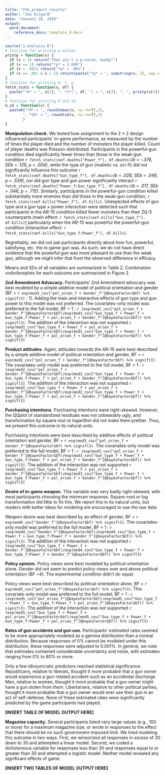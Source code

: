 ```yaml
---
title: "VVG_product_results"
author: "Joe Hilgard"
date: "January 18, 2016"
output: 
  word_document:
    reference_docx: template_0.docx
---
```


```r
source("1-analysis.R")
# function for printing p-values
printp = function(x) {
  if (x > 1) return("That ain't a p-value, buddy!")
  if (x == 1) return("*p* = 1.000")
  if (x < .001) return("*p* < .001")
  if (x >= .001 & x < 1) return(paste("*p* = ", substring(x, 2), sep = ""))  
}
# function for printing b, t, p
fetch_stats = function(x, df) {
  paste("*b* = ", x[1], ", *t*(", df, ") = ", x[3], ", ", printp(x[4]), sep="")
}
# function for printing M and SD
m_sd = function(x) {
  paste0("*M* = ", round(mean(x, na.rm=T),2), 
        ", *SD* = ", round(sd(x, na.rm=T),2)
        )
}
```


**Manipulation check.** We tested how assignment to the 2 × 2 design influenced participants’ in-game performance, as measured by the number of times the player died and the number of monsters the player killed. Count of player deaths was Poisson-distributed. Participants in the powerful-gun condition died significantly fewer times than those in the weak-gun condition `r fetch_stats(coef.deaths["Power_f"], df.deaths)`*(b = -.376, SEb = .129, p = .004)*, while the type of gun (realistic vs. sci-fi) did not significantly influence this outcome `r fetch_stats(coef.deaths["Gun_type_f"], df.deaths)`*(b = .028, SEb = .046, p = .539)*, nor did gun type and gun power significantly interact `r fetch_stats(coef.deaths["Power_f:Gun_type_f"], df.deaths)`*(b = .017, SEb = .046, p = .715)*.  Similarly, participants in the powerful-gun condition killed substantially more enemies than did those in the weak-gun condition, `r fetch_stats(coef.kills["Power_f"], df.kills)`. Unexpected effects of gun type and a gun type × power interaction were detected such that participants in the AR-15 condition killed fewer monsters than their ZQ-5 counterparts (main effect: `r fetch_stats(coef.kills["Gun_type_f"], df.kills)`) particularly when the AR-15 was powerful the powerful-gun condition (interaction effect: `r fetch_stats(coef.kills["Gun_type_f:Power_f"], df.kills)`. 

Regrettably, we did not ask participants directly about how fun, powerful, satisfying, etc. the in-game gun was. As such, we do not have direct evidence that the powerful gun was more pleasant to use than the weak gun, although we might infer that from the observed difference in efficacy. 

Means and SDs of all variables are summarized in Table 2. Combination violin/boxplots for each outcome are summarized in Figure 2.

**2nd Amendment Advocacy.** Participants’ 2nd Amendment advocacy was best modeled by a simple additive model of political orientation and gender (BF = `r exp(mod1_cov["pol_orien_f + Gender_f"]@bayesFactor$bf) %>% signif(3)` : 1). Adding the main and interactive effects of gun type and gun power to this model was not preferred. The covariates-only model was preferred to the full model, BF = 1 : `r (exp(mod1_cov["pol_orien_f + Gender_f"]@bayesFactor$bf)/exp(mod1_cov["Gun_type_f + Power_f + Gun_type_f:Power_f + pol_orien_f + Gender_f"]@bayesFactor$bf)) %>% signif(3)`. The addition of the interaction was not supported `r (exp(mod1_cov["Gun_type_f + Power_f + pol_orien_f + Gender_f"]@bayesFactor$bf)/exp(mod1_cov["Gun_type_f + Power_f + Gun_type_f:Power_f + pol_orien_f + Gender_f"]@bayesFactor$bf)) %>% signif(3)`  

**Product attitudes.** Again, attitudes towards the AR-15 were best described by a simple additive model of political orientation and gender, BF = `r exp(mod2_cov["pol_orien_f + Gender_f"]@bayesFactor$bf) %>% signif(3)`. The covariates-only model was preferred to the full model, BF = 1 : `r (exp(mod2_cov["pol_orien_f + Gender_f"]@bayesFactor$bf)/exp(mod2_cov["Gun_type_f + Power_f + Gun_type_f:Power_f + pol_orien_f + Gender_f"]@bayesFactor$bf)) %>% signif(3)`. The addition of the interaction was not supported `r (exp(mod2_cov["Gun_type_f + Power_f + pol_orien_f + Gender_f"]@bayesFactor$bf)/exp(mod2_cov["Gun_type_f + Power_f + Gun_type_f:Power_f + pol_orien_f + Gender_f"]@bayesFactor$bf)) %>% signif(3)`  

**Purchasing intentions.** Purchasing intentions were right-skewed. However, the QQplot of standardized residuals was not unbearably ugly, and transformation by square root or logarithm did not make them prettier. Thus, we present this outcome in its natural units. 

Purchasing intentions were best described by additive effects of political orientation and gender, BF = `r exp(mod3_cov["pol_orien_f + Gender_f"]@bayesFactor$bf) %>% signif(3)`. The covariates-only model was preferred to the full model, BF = 1 : `r (exp(mod3_cov["pol_orien_f + Gender_f"]@bayesFactor$bf)/exp(mod3_cov["Gun_type_f + Power_f + Gun_type_f:Power_f + pol_orien_f + Gender_f"]@bayesFactor$bf)) %>% signif(3)`. The addition of the interaction was not supported `r (exp(mod3_cov["Gun_type_f + Power_f + pol_orien_f + Gender_f"]@bayesFactor$bf)/exp(mod3_cov["Gun_type_f + Power_f + Gun_type_f:Power_f + pol_orien_f + Gender_f"]@bayesFactor$bf)) %>% signif(3)`  

**Desire of in-game weapon.** This variable was very badly right-skewed, with most participants choosing the minimum response. Square-root or log transformation did little to fix this. We report this in its natural units, but readers with better ideas for modeling are encouraged to use the raw data.

Weapon desire was best described by an effect of gender, BF = `r exp(mod4_cov["Gender_f"]@bayesFactor$bf) %>% signif(3)`. The covariates-only model was preferred to the full model, BF = 1 : `r (exp(mod4_cov["Gender_f"]@bayesFactor$bf)/exp(mod4_cov["Gun_type_f + Power_f + Gun_type_f:Power_f + Gender_f"]@bayesFactor$bf)) %>% signif(3)`. The addition of the interaction was not supported `r (exp(mod4_cov["Gun_type_f + Power_f + Gender_f"]@bayesFactor$bf)/exp(mod4_cov["Gun_type_f + Power_f + Gun_type_f:Power_f + Gender_f"]@bayesFactor$bf)) %>% signif(3)`  

**Policy opinion.** Policy views were best modeled by political orientation alone. Gender did not seem to predict policy views over and above political orientation (BF ~4). The experimental condition didn’t do squat.

Policy views were best described by political orientation alone, BF = `r exp(mod5_cov["pol_orien_f"]@bayesFactor$bf) %>% signif(3)`. This covariate-only model was preferred to the full model, BF = 1 : `r (exp(mod5_cov["pol_orien_f"]@bayesFactor$bf)/exp(mod5_cov["Gun_type_f + Power_f + Gun_type_f:Power_f + pol_orien_f"]@bayesFactor$bf)) %>% signif(3)`. The addition of the interaction was not supported `r (exp(mod5_cov["Gun_type_f + Power_f + pol_orien_f"]@bayesFactor$bf)/exp(mod5_cov["Gun_type_f + Power_f + Gun_type_f:Power_f + pol_orien_f"]@bayesFactor$bf)) %>% signif(3)`  

**Rates of gun accidents and gun use.** Participants’ estimated rates seemed to be more appropriately modeled as a gamma distribution than a normal distribution. Because responses of 0% cannot be modeled under this distribution, these responses were adjusted to 0.001%. In general, we note that estimates contained considerable uncertainty and noise, with estimates ranging from 0% to 80% or more.

Only a few idiosyncratic predictors reached statistical significance. Republicans, relative to liberals, thought it more probable that a gun owner would experience a gun-related accident such as an accidental discharge. Men, relative to women, thought it more probable that a gun owner might have a gun stolen from them. Libertarians, relative to other political parties, thought it more probable that a gun owner would ever use their gun in an act of self-defense. None of these estimated rates were significantly predicted by the game participants had played.

**[INSERT TABLE OF MODEL OUTPUT HERE]**

**Magazine capacity.** Several participants listed very large values (e.g., 100 or more) for a maximum magazine size, or wrote in responses to the effect that there should be no such government-imposed limit. We tried modeling this outcome in two ways. First, we winsorized all responses in excess of 30 down to 30 and attempted a linear model. Second, we coded a dichotomous variable for responses less than 30 and responses equal to or greater than 30 and attempted a logistic model. Neither model revealed any significant effects of game.

**[INSERT TWO TABLES OF MODEL OUTPUT HERE]**


